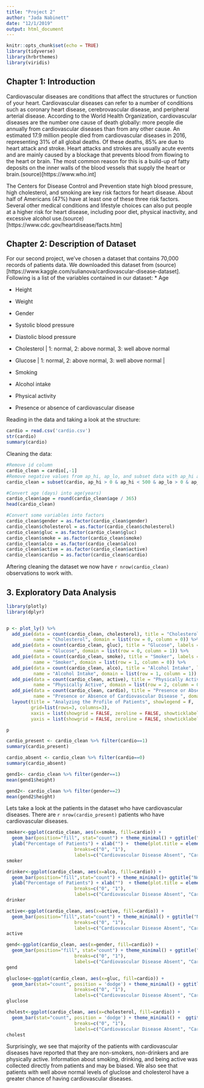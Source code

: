 ```yaml
---
title: "Project 2"
author: "Jada Nabinett"
date: "12/1/2019"
output: html_document
---
```


```r
knitr::opts_chunk$set(echo = TRUE)
library(tidyverse)
library(hrbrthemes)
library(viridis)
```
## Chapter 1: Introduction

Cardiovascular diseases are conditions that affect the structures or function of your heart. Cardiovascular diseases can refer to a number of conditions such as coronary heart disease, cerebrovascular disease, and peripheral arterial disease. According to the World Health Organization, cardiovascular diseases are the number one cause of death globally: more people die annually from cardiovascular diseases than from any other cause. An estimated 17.9 million people died from cardiovascular diseases in 2016, representing 31% of all global deaths. Of these deaths, 85% are due to heart attack and stroke. Heart attacks and strokes are usually acute events and are mainly caused by a blockage that prevents blood from flowing to the heart or brain. The most common reason for this is a build-up of fatty deposits on the inner walls of the blood vessels that supply the heart or brain.(source)[https://www.who.int] 

The Centers for Disease Control and Prevention state high blood pressure, high cholesterol, and smoking are key risk factors for heart disease. About half of Americans (47%) have at least one of these three risk factors. Several other medical conditions and lifestyle choices can also put people at a higher risk for heart disease, including poor diet, physical inactivity, and excessive alcohol use.(source)[https://www.cdc.gov/heartdisease/facts.htm]

## Chapter 2: Description of Dataset

For our second project, we’ve chosen a dataset that contains 70,000 records of patients data. We downloaded this dataset from (source)[https://www.kaggle.com/sulianova/cardiovascular-disease-dataset]. Following is a list of the variables contained in our  dataset:
*  Age 

*  Height 

*  Weight 

*  Gender 

*  Systolic blood pressure 

*  Diastolic blood pressure 

*  Cholesterol | 1: normal, 2: above normal, 3: well above normal 

*  Glucose | 1: normal, 2: above normal, 3: well above normal |

*  Smoking 

*  Alcohol intake 

*  Physical activity 

*  Presence or absence of cardiovascular disease 

Reading in the data and taking a look at the structure:

```r
cardio = read.csv('cardio.csv')
str(cardio)
summary(cardio)
```
Cleaning the data:
```r
#Remove id column
cardio_clean = cardio[,-1]
#Remove negative values from ap_hi, ap_lo, and subset data with ap_hi and ap_lo less than 500.
cardio_clean = subset(cardio, ap_hi > 0 & ap_hi < 500 & ap_lo > 0 & ap_lo < 500)

#Convert age (days) into age(years)
cardio_clean$age = round(cardio_clean$age / 365)
head(cardio_clean)

#Convert some variables into factors
cardio_clean$gender = as.factor(cardio_clean$gender)
cardio_clean$cholesterol = as.factor(cardio_clean$cholesterol)
cardio_clean$gluc = as.factor(cardio_clean$gluc)
cardio_clean$smoke = as.factor(cardio_clean$smoke)
cardio_clean$alco = as.factor(cardio_clean$alco)
cardio_clean$active = as.factor(cardio_clean$active)
cardio_clean$cardio = as.factor(cardio_clean$cardio)
```
Aftering cleaning the dataset we now have `r nrow(cardio_clean)` observations to work with.

## 3. Exploratory Data Analysis

```r
library(plotly)
library(dplyr)


p <- plot_ly() %>%
  add_pie(data = count(cardio_clean, cholesterol), title = "Cholesterol", labels = ~cholesterol, values = ~n,
          name = "Cholesterol", domain = list(row = 0, column = 0)) %>% 
  add_pie(data = count(cardio_clean, gluc), title = "Glucose", labels = ~gluc, values = ~n,
          name = "Glucose", domain = list(row = 0, column = 1)) %>% 
  add_pie(data = count(cardio_clean, smoke), title = "Smoker", labels = ~smoke, values = ~n,
          name = "Smoker", domain = list(row = 1, column = 0)) %>%
  add_pie(data = count(cardio_clean, alco), title = "Alcohol Intake", labels = ~alco, values = ~n,
          name = "Alcohol Intake", domain = list(row = 1, column = 1)) %>%
  add_pie(data = count(cardio_clean, active), title = "Physically Active", labels = ~active, values = ~n,
          name = "Physically Active", domain = list(row = 2, column = 0)) %>%
  add_pie(data = count(cardio_clean, cardio), title = "Presence or Absence of Cardiovascular Disease", labels = ~cardio, values = ~n,
          name = "Presence or Absence of Cardiovascular Disease ", domain = list(row = 2, column = 1)) %>%
  layout(title = "Analyzing the Profile of Patients", showlegend = F,
         grid=list(rows=3, columns=3),
         xaxis = list(showgrid = FALSE, zeroline = FALSE, showticklabels = FALSE),
         yaxis = list(showgrid = FALSE, zeroline = FALSE, showticklabels = FALSE))

```

```r
p
```
```r
cardio_present <- cardio_clean %>% filter(cardio==1)
summary(cardio_present)

cardio_absent <- cardio_clean %>% filter(cardio==0)
summary(cardio_absent)

gend1<- cardio_clean %>% filter(gender==1)
mean(gend1$height)

gend2<- cardio_clean %>% filter(gender==2)
mean(gend2$height)
```
Lets take a look at the patients in the dataset who have cardiovascular diseases. There are `r nrow(cardio_present)` patients who have cardiovascular diseases.
```r
smoker<-ggplot(cardio_clean, aes(x=smoke, fill=cardio)) +
  geom_bar(position="fill", stat="count") + theme_minimal() + ggtitle("Non-smokers vs Smokers") +
  ylab("Percentage of Patients") + xlab("") +  theme(plot.title = element_text(hjust = 0.5)) +  scale_x_discrete(labels=c("0" = "Non-smokers", "1" = "Smokers")) + scale_fill_discrete(name="Presence or Absence of Cardiovascular Disease",
                         breaks=c("0", "1"),
                         labels=c("Cardiovascular Disease Absent", "Cardiovascular Disease Present"))
smoker

drinker<-ggplot(cardio_clean, aes(x=alco, fill=cardio)) +
  geom_bar(position="fill",stat="count") + theme_minimal()+ ggtitle("Non-drinkers vs Drinkers") +
  ylab("Percentage of Patients") + xlab("")  + theme(plot.title = element_text(hjust = 0.5)) + scale_x_discrete(labels=c("0" = "Non-drinkers", "1" = "Drinkers")) + scale_fill_discrete(name="Presence or Absence of Cardiovascular Disease",
                         breaks=c("0", "1"),
                         labels=c("Cardiovascular Disease Absent", "Cardiovascular Disease Present"))
drinker

active<-ggplot(cardio_clean, aes(x=active, fill=cardio)) +
  geom_bar(position="fill",stat="count") + theme_minimal() + ggtitle("Non-active vs Active") + ylab("Percentage of Patients") + xlab("") + theme(plot.title = element_text(hjust = 0.5)) + scale_x_discrete(labels=c("0" = "Non-active", "1" = "Active")) + scale_fill_discrete(name="Presence or Absence of Cardiovascular Disease",
                         breaks=c("0", "1"),
                         labels=c("Cardiovascular Disease Absent", "Cardiovascular Disease Present"))
active

gend<-ggplot(cardio_clean, aes(x=gender, fill=cardio)) +
  geom_bar(position="fill", stat="count") + theme_minimal() + ggtitle("Gender of Patients") + ylab("Percentage of Patients") + xlab("")  + theme(plot.title = element_text(hjust = 0.5)) + scale_x_discrete(labels=c("2" = "Male", "1" = "Female")) + scale_fill_discrete(name="Presence or Absence of Cardiovascular Disease",
                         breaks=c("0", "1"),
                         labels=c("Cardiovascular Disease Absent", "Cardiovascular Disease Present"))
gend

gluclose<-ggplot(cardio_clean, aes(x=gluc, fill=cardio)) +
  geom_bar(stat="count", position = 'dodge') + theme_minimal() + ggtitle("Gluclose Levels of Patients") + ylab("Number of Patients") + xlab("Gluclose Levels")  + theme(plot.title = element_text(hjust = 0.5)) +  scale_x_discrete(labels=c("1" = "Normal", "2" = "Above Normal", "3" = "Well Above Normal")) + scale_fill_discrete(name="Presence or Absence of Cardiovascular Disease",
                         breaks=c("0", "1"),
                         labels=c("Cardiovascular Disease Absent", "Cardiovascular Disease Present")) + theme(axis.text.x = element_text(angle = 45, hjust = 1))
gluclose

cholest<-ggplot(cardio_clean, aes(x=cholesterol, fill=cardio)) +
  geom_bar(stat="count", position = 'dodge') + theme_minimal() +  ggtitle("Cholesterol Levels of Patients") + ylab("Number of Patients") + xlab("Cholesterol Levels") + theme(plot.title = element_text(hjust = 0.5)) +  scale_x_discrete(labels=c("1" = "Normal", "2" = "Above Normal", "3" = "Well Above Normal"))  +scale_fill_discrete(name="Presence or Absence of Cardiovascular Disease",
                         breaks=c("0", "1"),
                         labels=c("Cardiovascular Disease Absent", "Cardiovascular Disease Present")) +  theme(axis.text.x = element_text(angle = 45, hjust = 1))
cholest


```

Surprisingly, we see that majority of the patients with cardiovascular diseases have reported that they are non-smokers, non-drinkers and are physically active. Information about smoking, drinking, and being active was collected directly from patients and may be biased. We also see that patients with well above normal levels of gluclose and cholesterol have a greater chance of having cardiovascular diseases. 
